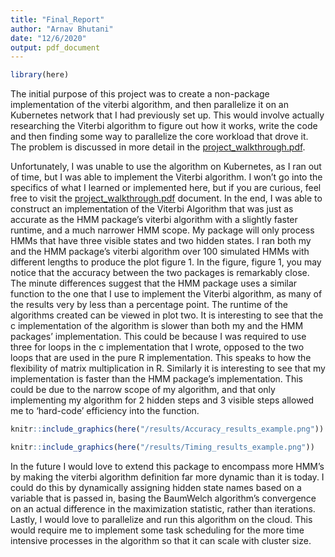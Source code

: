 ```yaml
---
title: "Final_Report"
author: "Arnav Bhutani"
date: "12/6/2020"
output: pdf_document
---
```


```r
library(here)
```


The initial purpose of this project was to create a non-package implementation of the viterbi algorithm, and then parallelize it on an Kubernetes network that I had previously set up. This would involve actually researching the Viterbi algorithm to figure out how it works, write the code and then finding some way to parallelize the core workload that drove it. The problem is discussed in more detail in the [project_walkthrough.pdf](./project_walkthrough.pdf). 

Unfortunately, I was unable to use the algorithm on Kubernetes, as I ran out of time, but I was able to implement the Viterbi algorithm. I won't go into the specifics of what I learned or implemented here, but if you are curious, feel free to visit the [project_walkthrough.pdf](./project_walkthrough.pdf) document. In the end, I was able to construct an implementation of the Viterbi Algorithm that was just as accurate as the HMM package's viterbi algorithm with a slightly faster runtime, and a much narrower HMM scope. My package will only process HMMs that have three visible states and two hidden states. I ran both my and the HMM package's viterbi algorithm over 100 simulated HMMs with different lengths to produce the plot figure 1. In the figure, figure 1, you may notice that the accuracy between the two packages is remarkably close. The minute differences suggest that the HMM package uses a similar function to the one that I use to implement the Viterbi algorithm, as many of the results very by less than a percentage point. The runtime of the algorithms created can be viewed in plot two. It is interesting to see that the c implementation of the algorithm is slower than both my and the HMM packages' implementation. This could be because I was required to use three for loops in the c implementation that I wrote, opposed to the two loops that are used in the pure R implementation. This speaks to how the flexibility of matrix multiplication in R. Similarly it is interesting to see that my implementation is faster than the HMM package's implementation. This could be due to the narrow scope of my algorithm, and that only implementing my algorithm for 2 hidden steps and 3 visible steps allowed me to 'hard-code' efficiency into the function.

```r
knitr::include_graphics(here("/results/Accuracy_results_example.png"))
```


```r
knitr::include_graphics(here("/results/Timing_results_example.png"))
```


In the future I would love to extend this package to encompass more HMM's by making the viterbi algorithm definition far more dynamic than it is today. I could do this by dynamically assigning hidden state names based on a variable that is passed in, basing the BaumWelch algorithm's convergence on an actual difference in the maximization statistic, rather than iterations. Lastly, I would love to parallelize and run this algorithm on the cloud. This would require me to implement some task scheduling for the more time intensive processes in the algorithm so that it can scale with cluster size. 
